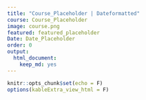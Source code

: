 ---
title: "Course_Placeholder | Dateformatted"
course: Course_Placeholder
image: course.png
featured: featured_placeholder
Date: Date_Placeholder
order: 0
output:
  html_document:
    keep_md: yes
---

```{r setup, include=FALSE}
knitr::opts_chunk$set(echo = F)
options(kableExtra_view_html = F)
```
